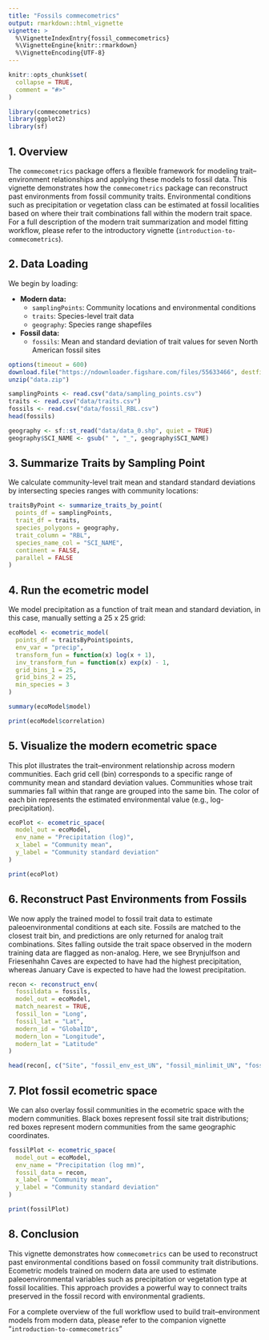 ```yaml
---
title: "Fossils commecometrics"
output: rmarkdown::html_vignette
vignette: >
  %\VignetteIndexEntry{fossil_commecometrics}
  %\VignetteEngine{knitr::rmarkdown}
  %\VignetteEncoding{UTF-8}
---
```


```r
knitr::opts_chunk$set(
  collapse = TRUE,
  comment = "#>"
)
```

```r
library(commecometrics)
library(ggplot2)
library(sf)
```
## 1. Overview
The `commecometrics` package offers a flexible framework for modeling trait–environment relationships and applying these models to fossil data. This vignette demonstrates how the `commecometrics` package can reconstruct past environments from fossil community traits. Environmental conditions such as precipitation or vegetation class can be estimated at fossil localities based on where their trait combinations fall within the modern trait space. For a full description of the modern trait summarization and model fitting workflow, please refer to the introductory vignette (`introduction-to-commecometrics`).

## 2. Data Loading

We begin by loading:

- **Modern data:**
  + `samplingPoints`: Community locations and environmental conditions  
  + `traits`: Species-level trait data  
  + `geography`: Species range shapefiles  

- **Fossil data:**
  + `fossils`: Mean and standard deviation of trait values for seven North American fossil sites

```r
options(timeout = 600)
download.file("https://ndownloader.figshare.com/files/55633466", destfile = "data.zip", mode = "wb")
unzip("data.zip")
```

```r
samplingPoints <- read.csv("data/sampling_points.csv")
traits <- read.csv("data/traits.csv")
fossils <- read.csv("data/fossil_RBL.csv")
head(fossils)
```

```r
geography <- sf::st_read("data/data_0.shp", quiet = TRUE)
geography$SCI_NAME <- gsub(" ", "_", geography$SCI_NAME)
```

## 3. Summarize Traits by Sampling Point
We calculate community-level trait mean and standard standard deviations by intersecting species ranges with community locations: 
``` r
traitsByPoint <- summarize_traits_by_point(
  points_df = samplingPoints,
  trait_df = traits,
  species_polygons = geography,
  trait_column = "RBL",
  species_name_col = "SCI_NAME",
  continent = FALSE,
  parallel = FALSE
)
```

## 4. Run the ecometric model
We model precipitation as a function of trait mean and standard deviation, in this case, manually setting a 25 x 25 grid:
``` r
ecoModel <- ecometric_model(
  points_df = traitsByPoint$points,
  env_var = "precip",
  transform_fun = function(x) log(x + 1),
  inv_transform_fun = function(x) exp(x) - 1,
  grid_bins_1 = 25,
  grid_bins_2 = 25,
  min_species = 3
)

summary(ecoModel$model)

print(ecoModel$correlation)
```

## 5. Visualize the modern ecometric space
This plot illustrates the trait–environment relationship across modern communities. Each grid cell (bin) corresponds to a specific range of community mean and standard deviation values. Communities whose trait summaries fall within that range are grouped into the same bin. The color of each bin represents the estimated environmental value (e.g., log-precipitation).
``` r
ecoPlot <- ecometric_space(
  model_out = ecoModel,
  env_name = "Precipitation (log)",
  x_label = "Community mean",
  y_label = "Community standard deviation"
) 

print(ecoPlot)
```

## 6. Reconstruct Past Environments from Fossils
We now apply the trained model to fossil trait data to estimate paleoenvironmental conditions at each site. Fossils are matched to the closest trait bin, and predictions are only returned for analog trait combinations. Sites falling outside the trait space observed in the modern training data are flagged as non-analog. Here, we see Brynjulfson and Friesenhahn Caves are expected to have had the highest precipitation, whereas January Cave is expected to have had the lowest precipitation.
``` r
recon <- reconstruct_env(
  fossildata = fossils,
  model_out = ecoModel,
  match_nearest = TRUE,
  fossil_lon = "Long",
  fossil_lat = "Lat",
  modern_id = "GlobalID",
  modern_lon = "Longitude",
  modern_lat = "Latitude"
)

head(recon[, c("Site", "fossil_env_est_UN", "fossil_minlimit_UN", "fossil_maxlimit_UN")])
```

## 7. Plot fossil ecometric space
We can also overlay fossil communities in the ecometric space with the modern communities. Black boxes represent fossil site trait distributions; red boxes represent modern communities from the same geographic coordinates.

``` r
fossilPlot <- ecometric_space(
  model_out = ecoModel,
  env_name = "Precipitation (log mm)",
  fossil_data = recon, 
  x_label = "Community mean",
  y_label = "Community standard deviation"
)

print(fossilPlot)
```

## 8. Conclusion
This vignette demonstrates how `commecometrics` can be used to reconstruct past environmental conditions based on fossil community trait distributions. Ecometric models trained on modern data are used to estimate paleoenvironmental variables such as precipitation or vegetation type at fossil localities. This approach provides a powerful way to connect traits preserved in the fossil record with environmental gradients.

For a complete overview of the full workflow used to build trait–environment models from modern data, please refer to the companion vignette "`introduction-to-commecometrics`"
